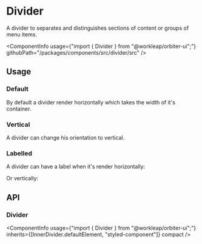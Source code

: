 
<Meta of={DividerStories} />

# Divider

<Tagline>A divider to separates and distinguishes sections of content or groups of menu items.</Tagline>

<ComponentInfo
    usage={"import { Divider } from \"@workleap/orbiter-ui\";"}
    githubPath="/packages/components/src/divider/src"
/>

## Usage

### Default

By default a divider render horizontally which takes the width of it's container.

<Canvas of={DividerStories.Horizontal} />

### Vertical

A divider can change his orientation to vertical.

<Canvas of={DividerStories.Vertical} />

### Labelled

A divider can have a label when it's render horizontally:

<Canvas of={DividerStories.LabelledHorizontally} />

Or vertically:

<Canvas of={DividerStories.LabelledVertically} />

## API

### Divider

<ComponentInfo
    usage={"import { Divider } from \"@workleap/orbiter-ui\";"}
    inherits={[InnerDivider.defaultElement, "styled-component"]}
    compact
/>

<ArgTypes of={InnerDivider} sort="alpha" />

